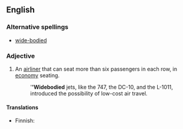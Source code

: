 ==English==
===Alternative spellings===
*[[wide-bodied]]

===Adjective===
{{en-adj}}

# {{aeronautics}} An [[airliner]] that can seat more than six passengers in each row, in [[economy]] seating.
#: '''''Widebodied''' jets, like the 747, the DC-10, and the L-1011, introduced the possibility of low-cost air travel.

====Translations====
{{trans-top}}
* Finnish: {{t-|fi|leveärunkoinen}}
{{trans-mid}}
{{trans-bottom}}